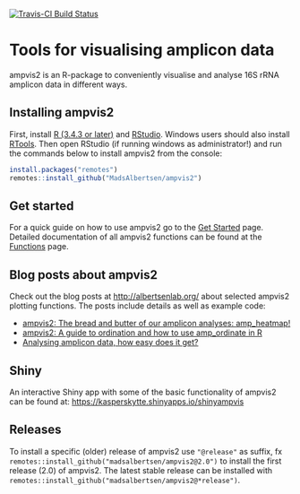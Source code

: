 [![Travis-CI Build Status](https://travis-ci.org/MadsAlbertsen/ampvis2.svg?branch=master)](https://travis-ci.org/MadsAlbertsen/ampvis2)

# Tools for visualising amplicon data

ampvis2 is an R-package to conveniently visualise and analyse 16S rRNA amplicon data in different ways.

## Installing ampvis2
First, install [R (3.4.3 or later)](https://mirrors.dotsrc.org/cran/) and [RStudio](https://www.rstudio.com/products/rstudio/download/#download). Windows users should also install [RTools](https://mirrors.dotsrc.org/cran/bin/windows/Rtools/). Then open RStudio (if running windows as administrator!) and run the commands below to install ampvis2 from the console:

```r
install.packages("remotes")
remotes::install_github("MadsAlbertsen/ampvis2")
```

## Get started
For a quick guide on how to use ampvis2 go to the [Get Started](https://madsalbertsen.github.io/ampvis2/articles/ampvis2.html) page. Detailed documentation of all ampvis2 functions can be found at the [Functions](https://madsalbertsen.github.io/ampvis2/reference/index.html) page.  

## Blog posts about ampvis2
Check out the blog posts at [http://albertsenlab.org/](http://albertsenlab.org/) about selected ampvis2 plotting functions. The posts include details as well as example code:

 - [ampvis2: The bread and butter of our amplicon analyses: amp_heatmap!](http://albertsenlab.org/ampvis2-heatmap/)
 - [ampvis2: A guide to ordination and how to use amp_ordinate in R](http://albertsenlab.org/ampvis2-ordination/)
 - [Analysing amplicon data, how easy does it get?](http://albertsenlab.org/shinyampvis/)

## Shiny
An interactive Shiny app with some of the basic functionality of ampvis2 can be found at: [https://kasperskytte.shinyapps.io/shinyampvis](https://kasperskytte.shinyapps.io/shinyampvis)

## Releases
To install a specific (older) release of ampvis2 use `"@release"` as suffix, fx `remotes::install_github("madsalbertsen/ampvis2@2.0")` to install the first release (2.0) of ampvis2. The latest stable release can be installed with `remotes::install_github("madsalbertsen/ampvis2@*release")`.